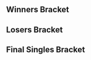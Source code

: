 {{DISPLAYTITLE:SWEET XX: Singles Bracket}}{{SetGame|melee}}
{{tabs static
|name1=Overview
|link1=SWEET/XX
|name2=Singles Bracket
|link2=SWEET/XX/Singles Bracket
|name3=Doubles Bracket
|link3=SWEET/XX/Doubles Bracket
|This=2
}}<!-- Generated with http://tournament-nub.rhcloud.com/toliquipedia name=michigansmash-sweetmeleesingles20 -->
==Winners Bracket==
{{64DEWBracketA
|tourneylink=SWEET/XX
|tourneyname=SWEET XX
|column-width=120
|r1m1p1=Westballz |r1m1p1flag=us |r1m1p1score=2 |r1m1win=1
|r1m1p2=Mikey B |r1m1p2flag= |r1m1p2score=0

|r1m2p1=Deep C Squid |r1m2p1flag=us |r1m2p1score=0 |r1m2win=2
|r1m2p2=Napkin |r1m2p2flag= |r1m2p2score=2

|r1m3p1=Ryejew |r1m3p1flag= |r1m3p1score=2 |r1m3win=1
|r1m3p2=Goonsquad |r1m3p2flag=us |r1m3p2score=0

|r1m4p1=roki |r1m4p1flag= |r1m4p1score=2 |r1m4win=1
|r1m4p2=Nexic |r1m4p2flag=us |r1m4p2score=0

|r1m5p1=Juggleguy |r1m5p1flag=us |r1m5p1score=2 |r1m5win=1
|r1m5p2=Criphood |r1m5p2flag=us |r1m5p2score=0

|r1m6p1=Rh1thmz |r1m6p1flag= |r1m6p1score=2 |r1m6win=1
|r1m6p2=CAM |r1m6p2flag=us |r1m6p2score=0

|r1m7p1=tm |r1m7p1flag=us |r1m7p1score=2 |r1m7win=1
|r1m7p2=Datrooph |r1m7p2flag= |r1m7p2score=0

|r1m8p1=Paper |r1m8p1flag=us |r1m8p1score=2 |r1m8win=1
|r1m8p2=Game |r1m8p2flag= |r1m8p2score=0

|r1m9p1=KJH |r1m9p1flag=us |r1m9p1score=2 |r1m9win=1
|r1m9p2=Bandit |r1m9p2flag= |r1m9p2score=0

|r1m10p1=FendrickLamar |r1m10p1flag=us |r1m10p1score=1 |r1m10win=2
|r1m10p2=Rawrmonster |r1m10p2flag= |r1m10p2score=2

|r1m11p1=Dre |r1m11p1flag=us |r1m11p1score=2 |r1m11win=1
|r1m11p2=Zashi |r1m11p2flag= |r1m11p2score=0

|r1m12p1=CTL |r1m12p1flag=us |r1m12p1score=2 |r1m12win=1
|r1m12p2=Garzal |r1m12p2flag= |r1m12p2score=1

|r1m13p1=n0ne |r1m13p1flag=ni |r1m13p1score=2 |r1m13win=1
|r1m13p2=Shadowboxer |r1m13p2flag= |r1m13p2score=0

|r1m14p1=Thugz |r1m14p1flag=us |r1m14p1score=2 |r1m14win=1
|r1m14p2=i4n |r1m14p2flag= |r1m14p2score=1

|r1m15p1=Hellsing |r1m15p1flag=us |r1m15p1score=2 |r1m15win=1
|r1m15p2=Supermegawalrus |r1m15p2flag= |r1m15p2score=0

|r1m16p1=Zinoto |r1m16p1flag=us |r1m16p1score=2 |r1m16win=1
|r1m16p2=Sasha |r1m16p2flag= |r1m16p2score=0

|r1m17p1=Duck |r1m17p1flag=us |r1m17p1score=2 |r1m17win=1
|r1m17p2=Envy |r1m17p2flag= |r1m17p2score=0

|r1m18p1=Cho |r1m18p1flag= |r1m18p1score=0 |r1m18win=2
|r1m18p2=Identity Crisis |r1m18p2flag= |r1m18p2score=2

|r1m19p1=Toadster |r1m19p1flag=us |r1m19p1score=0 |r1m19win=2
|r1m19p2=Rasto |r1m19p2flag= |r1m19p2score=2

|r1m20p1=JU4N |r1m20p1flag=us |r1m20p1score=2 |r1m20win=1
|r1m20p2=Iron |r1m20p2flag= |r1m20p2score=0

|r1m21p1=Ginger |r1m21p1flag=us |r1m21p1score=2 |r1m21win=1
|r1m21p2=Poopkey |r1m21p2flag= |r1m21p2score=0

|r1m22p1=Honeybaked |r1m22p1flag=us |r1m22p1score=2 |r1m22win=1
|r1m22p2=JWinks |r1m22p2flag= |r1m22p2score=1

|r1m23p1=4Serial |r1m23p1flag=ca |r1m23p1score=2 |r1m23win=1
|r1m23p2=Parvizal |r1m23p2flag= |r1m23p2score=0

|r1m24p1=Russell |r1m24p1flag=us |r1m24p1score=2 |r1m24win=1
|r1m24p2=Dad |r1m24p2flag= |r1m24p2score=1

|r1m25p1=Unknown522 |r1m25p1flag=ca |r1m25p1score=2 |r1m25win=1
|r1m25p2=100% |r1m25p2flag= |r1m25p2score=0

|r1m26p1=Treetz |r1m26p1flag= |r1m26p1score=1 |r1m26win=2
|r1m26p2=2shadez |r1m26p2flag= |r1m26p2score=2

|r1m27p1=Lain |r1m27p1flag=us |r1m27p1score=2 |r1m27win=1
|r1m27p2=Morsecode762 |r1m27p2flag= |r1m27p2score=0

|r1m28p1=The Oak |r1m28p1flag=us |r1m28p1score=2 |r1m28win=1
|r1m28p2=Sheep |r1m28p2flag= |r1m28p2score=0

|r1m29p1=Kalamazhu |r1m29p1flag=us |r1m29p1score=2 |r1m29win=1
|r1m29p2=Lange |r1m29p2flag= |r1m29p2score=0

|r1m30p1=Will |r1m30p1flag=us |r1m30p1score=2 |r1m30win=1
|r1m30p2=Kuyashi |r1m30p2flag= |r1m30p2score=0

|r1m31p1=Beach |r1m31p1flag=us |r1m31p1score=2 |r1m31win=1
|r1m31p2=Nutsack |r1m31p2flag=us |r1m31p2score=0

|r1m32p1=Tran |r1m32p1flag= |r1m32p1score=1 |r1m32win=2
|r1m32p2=DueL |r1m32p2flag= |r1m32p2score=2

|r2m1p1=Westballz |r2m1p1flag=us |r2m1p1score=2 |r2m1win=1
|r2m1p2=Napkin |r2m1p2flag= |r2m1p2score=0

|r2m2p1=Ryejew |r2m2p1flag= |r2m2p1score=2 |r2m2win=1
|r2m2p2=roki |r2m2p2flag= |r2m2p2score=0

|r2m3p1=Juggleguy |r2m3p1flag=us |r2m3p1score=2 |r2m3win=1
|r2m3p2=Rh1thmz |r2m3p2flag= |r2m3p2score=0

|r2m4p1=tm |r2m4p1flag=us |r2m4p1score=2 |r2m4win=1
|r2m4p2=Paper |r2m4p2flag=us |r2m4p2score=1

|r2m5p1=KJH |r2m5p1flag=us |r2m5p1score=2 |r2m5win=1
|r2m5p2=Rawrmonster |r2m5p2flag= |r2m5p2score=0

|r2m6p1=Dre |r2m6p1flag=us |r2m6p1score=2 |r2m6win=1
|r2m6p2=CTL |r2m6p2flag=us |r2m6p2score=0

|r2m7p1=n0ne |r2m7p1flag=ni |r2m7p1score=2 |r2m7win=1
|r2m7p2=Thugz |r2m7p2flag=us |r2m7p2score=0

|r2m8p1=Hellsing |r2m8p1flag=us |r2m8p1score=1 |r2m8win=2
|r2m8p2=Zinoto |r2m8p2flag=us |r2m8p2score=2

|r2m9p1=Duck |r2m9p1flag=us |r2m9p1score=2 |r2m9win=1
|r2m9p2=Identity Crisis |r2m9p2flag= |r2m9p2score=0

|r2m10p1=Rasto |r2m10p1flag= |r2m10p1score=1 |r2m10win=2
|r2m10p2=JU4N |r2m10p2flag=us |r2m10p2score=2

|r2m11p1=Ginger |r2m11p1flag=us |r2m11p1score=2 |r2m11win=1
|r2m11p2=Honeybaked |r2m11p2flag=us |r2m11p2score=0

|r2m12p1=4Serial |r2m12p1flag=ca |r2m12p1score=2 |r2m12win=1
|r2m12p2=Russell |r2m12p2flag=us |r2m12p2score=1

|r2m13p1=Unknown522 |r2m13p1flag=ca |r2m13p1score=2 |r2m13win=1
|r2m13p2=2shadez |r2m13p2flag= |r2m13p2score=0

|r2m14p1=Lain |r2m14p1flag=us |r2m14p1score=1 |r2m14win=2
|r2m14p2=The Oak |r2m14p2flag=us |r2m14p2score=2

|r2m15p1=Kalamazhu |r2m15p1flag=us |r2m15p1score=2 |r2m15win=1
|r2m15p2=Will |r2m15p2flag=us |r2m15p2score=0

|r2m16p1=Beach |r2m16p1flag=us |r2m16p1score=2 |r2m16win=1
|r2m16p2=DueL |r2m16p2flag= |r2m16p2score=0

|r3m1p1=Westballz |r3m1p1flag=us |r3m1p1score=2 |r3m1win=1
|r3m1p2=Ryejew |r3m1p2flag= |r3m1p2score=0

|r3m2p1=Juggleguy |r3m2p1flag=us |r3m2p1score=2 |r3m2win=1
|r3m2p2=tm |r3m2p2flag=us |r3m2p2score=1

|r3m3p1=KJH |r3m3p1flag=us |r3m3p1score=2 |r3m3win=1
|r3m3p2=Dre |r3m3p2flag=us |r3m3p2score=1

|r3m4p1=n0ne |r3m4p1flag=ni|r3m4p1score=2 |r3m4win=1
|r3m4p2=Zinoto |r3m4p2flag=us |r3m4p2score=0

|r3m5p1=Duck |r3m5p1flag=us |r3m5p1score=2 |r3m5win=1
|r3m5p2=JU4N |r3m5p2flag=us |r3m5p2score=0

|r3m6p1=Ginger |r3m6p1flag=us |r3m6p1score=2 |r3m6win=1
|r3m6p2=4Serial |r3m6p2flag=ca |r3m6p2score=0

|r3m7p1=Unknown522 |r3m7p1flag=ca |r3m7p1score=2 |r3m7win=1
|r3m7p2=The Oak |r3m7p2flag=us |r3m7p2score=0

|r3m8p1=Kalamazhu |r3m8p1flag=us |r3m8p1score=2 |r3m8win=1
|r3m8p2=Beach |r3m8p2flag=us |r3m8p2score=0

|r4m1p1=Westballz |r4m1p1flag=us |r4m1p1score=2 |r4m1win=1
|r4m1p2=Juggleguy |r4m1p2flag=us |r4m1p2score=0

|r4m2p1=KJH |r4m2p1flag=us |r4m2p1score=0 |r4m2win=2
|r4m2p2=n0ne |r4m2p2flag=ni |r4m2p2score=2

|r4m3p1=Duck |r4m3p1flag=us |r4m3p1score=2 |r4m3win=1
|r4m3p2=Ginger |r4m3p2flag=us |r4m3p2score=0

|r4m4p1=Unknown522 |r4m4p1flag=ca |r4m4p1score=2 |r4m4win=1
|r4m4p2=Kalamazhu |r4m4p2flag=us |r4m4p2score=1

|r5m1p1=Westballz |r5m1p1flag=us |r5m1p1score=3 |r5m1win=1
|r5m1p2=n0ne |r5m1p2flag=ni |r5m1p2score=0
|r5m1p1char1=falco |r5m1p2char1=falcon |r5m1p1stock1=1 |r5m1p2stock1=0 |r5m1win1=1 |r5m1stage1=Final Destination
|r5m1p1char2=falco |r5m1p2char2=falcon |r5m1p1stock2=2 |r5m1p2stock2=0 |r5m1win2=1 |r5m1stage2=Dream Land
|r5m1p1char3=falco |r5m1p2char3=falcon |r5m1p1stock3=1 |r5m1p2stock3=0 |r5m1win3=1 |r5m1stage3=Dream Land
|r5m1date=April 4, 2015

|r5m2p1=Duck |r5m2p1flag=us |r5m2p1score=3 |r5m2win=1
|r5m2p2=Unknown522 |r5m2p2flag=ca |r5m2p2score=0
}}

==Losers Bracket==
{{64DELBracketSmwA
|tourneylink=SWEET/XX
|tourneyname=SWEET XX
|l1placement=49-64
|l2placement=33-48
|l3placement=25-32
|l4placement=17-24
|l5placement=13-16
|l6placement=9-12
|l7placement=7-8
|l8placement=5-6
|column-width=120
|l1m1p1=Mikey B |l1m1p1flag= |l1m1p1score=2 |l1m1win=1
|l1m1p2=Deep C Squid |l1m1p2flag=us |l1m1p2score=1

|l1m2p1=Goonsquad |l1m2p1flag=us |l1m2p1score=1 |l1m2win=2
|l1m2p2=Nexic |l1m2p2flag=us |l1m2p2score=2

|l1m3p1=Criphood |l1m3p1flag=us |l1m3p1score=1 |l1m3win=2
|l1m3p2=CAM |l1m3p2flag=us |l1m3p2score=2

|l1m4p1=Datrooph |l1m4p1flag= |l1m4p1score=2 |l1m4win=1
|l1m4p2=Game |l1m4p2flag= |l1m4p2score=0

|l1m5p1=Bandit |l1m5p1flag= |l1m5p1score=0 |l1m5win=2
|l1m5p2=FendrickLamar |l1m5p2flag=us |l1m5p2score=2

|l1m6p1=Zashi |l1m6p1flag= |l1m6p1score=2 |l1m6win=1
|l1m6p2=Garzal |l1m6p2flag= |l1m6p2score=0

|l1m7p1=Shadowboxer |l1m7p1flag= |l1m7p1score=1 |l1m7win=2
|l1m7p2=i4n |l1m7p2flag= |l1m7p2score=2

|l1m8p1=Supermegawalrus |l1m8p1flag= |l1m8p1score=2 |l1m8win=1
|l1m8p2=Sasha |l1m8p2flag= |l1m8p2score=0

|l1m9p1=Envy |l1m9p1flag= |l1m9p1score=0 |l1m9win=2
|l1m9p2=Cho |l1m9p2flag= |l1m9p2score=2

|l1m10p1=Toadster |l1m10p1flag=us |l1m10p1score=1 |l1m10win=2
|l1m10p2=Iron |l1m10p2flag= |l1m10p2score=2

|l1m11p1=Poopkey |l1m11p1flag= |l1m11p1score=2 |l1m11win=1
|l1m11p2=JWinks |l1m11p2flag= |l1m11p2score=1

|l1m12p1=Parvizal |l1m12p1flag= |l1m12p1score=2 |l1m12win=1
|l1m12p2=Dad |l1m12p2flag= |l1m12p2score=0

|l1m13p1=100% |l1m13p1flag= |l1m13p1score=0 |l1m13win=2
|l1m13p2=Treetz |l1m13p2flag= |l1m13p2score=2

|l1m14p1=Morsecode762 |l1m14p1flag= |l1m14p1score=2 |l1m14win=1
|l1m14p2=Sheep |l1m14p2flag= |l1m14p2score=0

|l1m15p1=Lange |l1m15p1flag= |l1m15p1score=2 |l1m15win=1
|l1m15p2=Kuyashi |l1m15p2flag= |l1m15p2score=0

|l1m16p1=Nutsack |l1m16p1flag=us |l1m16p1score=0 |l1m16win=2
|l1m16p2=Tran |l1m16p2flag= |l1m16p2score=2

|l2m1p1=DueL |l2m1p1flag= |l2m1p1score=2 |l2m1win=1
|l2m1p2=Mikey B |l2m1p2flag= |l2m1p2score=0

|l2m2p1=Will |l2m2p1flag=us |l2m2p1score=2 |l2m2win=1
|l2m2p2=Nexic |l2m2p2flag=us |l2m2p2score=0

|l2m3p1=Lain |l2m3p1flag=us |l2m3p1score=2 |l2m3win=1
|l2m3p2=CAM |l2m3p2flag=us |l2m3p2score=0

|l2m4p1=2shadez |l2m4p1flag= |l2m4p1score=1 |l2m4win=2
|l2m4p2=Datrooph |l2m4p2flag= |l2m4p2score=2

|l2m5p1=Russell |l2m5p1flag=us |l2m5p1score=0 |l2m5win=2
|l2m5p2=FendrickLamar |l2m5p2flag=us |l2m5p2score=2

|l2m6p1=Honeybaked |l2m6p1flag=us |l2m6p1score=2 |l2m6win=1
|l2m6p2=Zashi |l2m6p2flag= |l2m6p2score=0

|l2m7p1=Rasto |l2m7p1flag= |l2m7p1score=2 |l2m7win=1
|l2m7p2=i4n |l2m7p2flag= |l2m7p2score=0

|l2m8p1=Identity Crisis |l2m8p1flag= |l2m8p1score=2 |l2m8win=1
|l2m8p2=Supermegawalrus |l2m8p2flag= |l2m8p2score=1

|l2m9p1=Hellsing |l2m9p1flag=us |l2m9p1score=2 |l2m9win=1
|l2m9p2=Cho |l2m9p2flag= |l2m9p2score=0

|l2m10p1=Thugz |l2m10p1flag=us |l2m10p1score=2 |l2m10win=1
|l2m10p2=Iron |l2m10p2flag= |l2m10p2score=1

|l2m11p1=CTL |l2m11p1flag=us |l2m11p1score=2 |l2m11win=1
|l2m11p2=Poopkey |l2m11p2flag= |l2m11p2score=0

|l2m12p1=Rawrmonster |l2m12p1flag= |l2m12p1score=0 |l2m12win=2
|l2m12p2=Parvizal |l2m12p2flag= |l2m12p2score=2

|l2m13p1=Paper |l2m13p1flag=us |l2m13p1score=2 |l2m13win=1
|l2m13p2=Treetz |l2m13p2flag= |l2m13p2score=0

|l2m14p1=Rh1thmz |l2m14p1flag= |l2m14p1score=2 |l2m14win=1
|l2m14p2=Morsecode762 |l2m14p2flag= |l2m14p2score=0

|l2m15p1=roki |l2m15p1flag= |l2m15p1score=1 |l2m15win=2
|l2m15p2=Lange |l2m15p2flag= |l2m15p2score=2

|l2m16p1=Napkin |l2m16p1flag= |l2m16p1score=1 |l2m16win=2
|l2m16p2=Tran |l2m16p2flag= |l2m16p2score=2

|l3m1p1=DueL |l3m1p1flag= |l3m1p1score=1 |l3m1win=2
|l3m1p2=Will |l3m1p2flag=us |l3m1p2score=2

|l3m2p1=Lain |l3m2p1flag=us |l3m2p1score=2 |l3m2win=1
|l3m2p2=Datrooph |l3m2p2flag= |l3m2p2score=0

|l3m3p1=FendrickLamar |l3m3p1flag=us |l3m3p1score=2 |l3m3win=1
|l3m3p2=Honeybaked |l3m3p2flag=us |l3m3p2score=0

|l3m4p1=Rasto |l3m4p1flag= |l3m4p1score=0 |l3m4win=2
|l3m4p2=Identity Crisis |l3m4p2flag= |l3m4p2score=2

|l3m5p1=Hellsing |l3m5p1flag=us |l3m5p1score=2 |l3m5win=1
|l3m5p2=Thugz |l3m5p2flag=us |l3m5p2score=1

|l3m6p1=CTL |l3m6p1flag=us |l3m6p1score=2 |l3m6win=1
|l3m6p2=Parvizal |l3m6p2flag= |l3m6p2score=0

|l3m7p1=Paper |l3m7p1flag=us |l3m7p1score=2 |l3m7win=1
|l3m7p2=Rh1thmz |l3m7p2flag= |l3m7p2score=0

|l3m8p1=Lange |l3m8p1flag= |l3m8p1score=0 |l3m8win=2
|l3m8p2=Tran |l3m8p2flag= |l3m8p2score=2

|l4m1p1=Zinoto |l4m1p1flag=us |l4m1p1score=2 |l4m1win=1
|l4m1p2=Will |l4m1p2flag=us |l4m1p2score=0

|l4m2p1=Dre |l4m2p1flag=us |l4m2p1score=0 |l4m2win=2
|l4m2p2=Lain |l4m2p2flag=us |l4m2p2score=2

|l4m3p1=tm |l4m3p1flag=us |l4m3p1score=2 |l4m3win=1
|l4m3p2=FendrickLamar |l4m3p2flag=us |l4m3p2score=1

|l4m4p1=Ryejew |l4m4p1flag= |l4m4p1score=2 |l4m4win=1
|l4m4p2=Identity Crisis |l4m4p2flag= |l4m4p2score=0

|l4m5p1=Beach |l4m5p1flag=us |l4m5p1score=2 |l4m5win=1
|l4m5p2=Hellsing |l4m5p2flag=us |l4m5p2score=0

|l4m6p1=The Oak |l4m6p1flag=us |l4m6p1score=2 |l4m6win=1
|l4m6p2=CTL |l4m6p2flag=us |l4m6p2score=1

|l4m7p1=4Serial |l4m7p1flag=ca |l4m7p1score=0 |l4m7win=2
|l4m7p2=Paper |l4m7p2flag=us |l4m7p2score=2

|l4m8p1=JU4N |l4m8p1flag=us |l4m8p1score=2 |l4m8win=1
|l4m8p2=Tran |l4m8p2flag= |l4m8p2score=0

|l5m1p1=Zinoto |l5m1p1flag=us |l5m1p1score=1 |l5m1win=2
|l5m1p2=Lain |l5m1p2flag=us |l5m1p2score=2

|l5m2p1=tm |l5m2p1flag=us |l5m2p1score=2 |l5m2win=1
|l5m2p2=Ryejew |l5m2p2flag= |l5m2p2score=0

|l5m3p1=Beach |l5m3p1flag=us |l5m3p1score=2 |l5m3win=1
|l5m3p2=The Oak |l5m3p2flag=us |l5m3p2score=0

|l5m4p1=Paper |l5m4p1flag=us |l5m4p1score=1 |l5m4win=2
|l5m4p2=JU4N |l5m4p2flag=us |l5m4p2score=2

|l6m1p1=Ginger |l6m1p1flag=us |l6m1p1score=2 |l6m1win=1
|l6m1p2=Lain |l6m1p2flag=us |l6m1p2score=0

|l6m2p1=Kalamazhu |l6m2p1flag=us |l6m2p1score=2 |l6m2win=1
|l6m2p2=tm |l6m2p2flag=us |l6m2p2score=0

|l6m3p1=Juggleguy |l6m3p1flag=us |l6m3p1score=1 |l6m3win=2
|l6m3p2=Beach |l6m3p2flag=us |l6m3p2score=2

|l6m4p1=KJH |l6m4p1flag=us |l6m4p1score=2 |l6m4win=1
|l6m4p2=JU4N |l6m4p2flag=us |l6m4p2score=0

|l7m1p1=Ginger |l7m1p1flag=us |l7m1p1score=0 |l7m1win=2
|l7m1p2=Kalamazhu |l7m1p2flag=us |l7m1p2score=2

|l7m2p1=Beach |l7m2p1flag=us |l7m2p1score=0 |l7m2win=2
|l7m2p2=KJH |l7m2p2flag=us |l7m2p2score=2

|l8m1p1=n0ne |l8m1p1flag=ni |l8m1p1score=1 |l8m1win=2
|l8m1p2=Kalamazhu |l8m1p2flag=us |l8m1p2score=2

|l8m2p1=Unknown522 |l8m2p1flag=ca |l8m2p1score=0 |l8m2win=2
|l8m2p2=KJH |l8m2p2flag=us |l8m2p2score=2
|l8m2p1char1=fox |l8m2p2char1=fox |l8m2p1stock1=0 |l8m2p2stock1=1 |l8m2win1=2 |l8m2stage1=Dream Land
|l8m2p1char2=fox |l8m2p2char2=fox |l8m2p1stock2=0 |l8m2p2stock2=2 |l8m2win2=2 |l8m2stage2=Battlefield
|l8m2date=April 4, 2015
}}
<onlyinclude>
==Final Singles Bracket==
{{DEFinalSmwBracket
|tourneylink=SWEET/XX
|tourneyname=SWEET XX
|l1placement=4
|r2placement=3
|r3loserplacement=2
|r3winnerplacement=1
|column-width=180
|column-width-finals=275

<!-- FROM WINNERS -->
|r1m1p1=Westballz |r1m1p1flag=us |r1m1p1score=0 |r1m1win=2
|r1m1p2=Duck |r1m1p2flag=us |r1m1p2score=3
|r1m1p1char1=falco |r1m1p1stock1=0 |r1m1p2char1=samus |r1m1p2stock1=1 |r1m1win1=2 |r1m1stage1=Battlefield 
|r1m1p1char2=falco |r1m1p1stock2=0 |r1m1p2char2=samus |r1m1p2stock2=2 |r1m1win2=2 |r1m1stage2=Yoshi's Story
|r1m1p1char3=falcon |r1m1p1stock3=0 |r1m1p2char3=samus |r1m1p2stock3=1 |r1m1win3=2 |r1m1stage3=Pokémon Stadium
|r1m1p1char4= |r1m1p1stock4= |r1m1p2char4= |r1m1p2stock4= |r1m1win4= |r1m1stage4=
|r1m1p1char5= |r1m1p1stock5= |r1m1p2char5= |r1m1p2stock5= |r1m1win5= |r1m1stage5=
|r1m1date=
|r1m1finished=
|r1m1details={{BracketMatchDetails
|vod=
|preview= 
|lrthread=
|interview=
|recap=
|comment=
|live=
}}

<!-- FROM LOSERS -->
|l1m1p1=Kalamazhu |l1m1p1flag=us |l1m1p1score=1 |l1m1win=2
|l1m1p2=KJH |l1m1p2flag=us |l1m1p2score=3
|l1m1p1char1=peach |l1m1p1stock1=0 |l1m1p2char1=fox |l1m1p2stock1=2 |l1m1win1=2 |l1m1stage1=Battlefield 
|l1m1p1char2=peach |l1m1p1stock2=3 |l1m1p2char2=fox |l1m1p2stock2=0 |l1m1win2=1 |l1m1stage2=Final Destination
|l1m1p1char3=peach |l1m1p1stock3=0 |l1m1p2char3=fox |l1m1p2stock3=1 |l1m1win3=2 |l1m1stage3=Yoshi's Story
|l1m1p1char4=peach |l1m1p1stock4=0 |l1m1p2char4=fox |l1m1p2stock4=2 |l1m1win4=2 |l1m1stage4=Dream Land
|l1m1p1char5= |l1m1p1stock5= |l1m1p2char5= |l1m1p2stock5= |l1m1win5= |l1m1stage5=
|l1m1date=
|l1m1finished=
|l1m1details={{BracketMatchDetails
|vod=
|preview= 
|lrthread=
|interview=
|recap=
|comment=
|live=
}}

<!-- LOSERS FINALS -->
|r2m1p1=Westballz |r2m1p1flag=us |r2m1p1score=3 |r2m1win=1
|r2m1p2=KJH |r2m1p2flag=us |r2m1p2score=0
|r2m1p1char1=falco |r2m1p1stock1=1 |r2m1p2char1=fox |r2m1p2stock1=0 |r2m1win1=1 |r2m1stage1=Yoshi's Story 
|r2m1p1char2=falco |r2m1p1stock2=2 |r2m1p2char2=fox |r2m1p2stock2=0 |r2m1win2=1 |r2m1stage2=Yoshi's Story
|r2m1p1char3=falco |r2m1p1stock3=3 |r2m1p2char3=fox |r2m1p2stock3=0 |r2m1win3=1 |r2m1stage3=Yoshi's Story
|r2m1p1char4= |r2m1p1stock4= |r2m1p2char4= |r2m1p2stock4= |r2m1win4= |r2m1stage4=
|r2m1p1char5= |r2m1p1stock5= |r2m1p2char5= |r2m1p2stock5= |r2m1win5= |r2m1stage5=
|r2m1date=
|r2m1finished=
|r2m1details={{BracketMatchDetails
|vod=
|preview= 
|lrthread=
|interview=
|recap=
|comment=
|live=
}}

<!-- GRAND FINALS -->
|r3m1p1=Duck |r3m1p1flag=us |r3m1p1score=1 |r3m2p1score=3 |r3m1win=1
|r3m1p2=Westballz |r3m1p2flag=us |r3m1p2score=3 |r3m2p2score=2
|export_score=true
|r3m1p1char1=samus |r3m1p1stock1=3 |r3m1p2char1=fox |r3m1p2stock1=0 |r3m1win1=1 |r3m1stage1=Battlefield 
|r3m1p1char2=samus |r3m1p1stock2=0 |r3m1p2char2=falco |r3m1p2stock2=2 |r3m1win2=2 |r3m1stage2=Yoshi's Story
|r3m1p1char3=samus |r3m1p1stock3=0 |r3m1p2char3=falco |r3m1p2stock3=1 |r3m1win3=2 |r3m1stage3=Fountain of Dreams
|r3m1p1char4=samus |r3m1p1stock4=0 |r3m1p2char4=falco |r3m1p2stock4=2 |r3m1win4=2 |r3m1stage4=Fountain of Dreams
|r3m1p1char5= |r3m1p1stock5= |r3m1p2char5= |r3m1p2stock5= |r3m1win5= |r3m1stage5=
|r3m1date=
|r3m1finished=
|r3m1details={{BracketMatchDetails
|vod=https://www.youtube.com/watch?v=KNiJ9oLhIOA
|preview= 
|lrthread=
|interview=
|recap=
|comment=
|live=
}}
|r3m2p1char1=samus |r3m2p1stock1=0 |r3m2p2char1=falco |r3m2p2stock1=1 |r3m2win1=2 |r3m2stage1=Yoshi's Story 
|r3m2p1char2=samus |r3m2p1stock2=3 |r3m2p2char2=falco |r3m2p2stock2=0 |r3m2win2=1 |r3m2stage2=Fountain of Dreams
|r3m2p1char3=samus |r3m2p1stock3=0 |r3m2p2char3=falco |r3m2p2stock3=2 |r3m2win3=2 |r3m2stage3=Dream Land
|r3m2p1char4=samus |r3m2p1stock4=1 |r3m2p2char4=falco |r3m2p2stock4=0 |r3m2win4=1 |r3m2stage4=Battlefield
|r3m2p1char5=samus |r3m2p1stock5=1 |r3m2p2char5=falco |r3m2p2stock5=0 |r3m2win5=1 |r3m2stage5=Pokémon Stadium
|r3m2date=
|r3m2finished=
|r3m2details={{BracketMatchDetails
|vod=
|preview= 
|lrthread=
|interview=
|recap=
|comment=
|live=
}}
}}
</onlyinclude>
